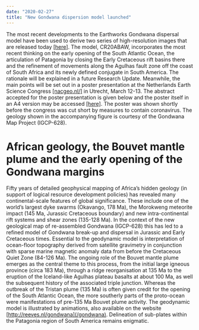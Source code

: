 ```yaml
---
date: "2020-02-27"
title: "New Gondwana dispersion model launched"
---
```


The most recent developments to the Earthworks Gondwana dispersal model have
been used to  derive two series of high-resolution images that are released
today [\[here\]](/). The model,  CR20ABAW, incorporates the most recent thinking
on the early opening of the South Atlantic  Ocean, the articulation of Patagonia by
closing the Early Cretaceous rift basins there and the  refinement of movements
along the Agulhas fault zone off the coast of South Africa and its newly defined
conjugate in South America. The rationale will be explained in a future Research
Update. Meanwhile, the main points will be set out in a poster presentation at
the Netherlands  Earth Science Congress [\[nacgeo.nl/\]](https://nacgeo.nl/) in Utrecht, March 12-13.
The abstract accepted for the  poster presentation is given below and the poster
itself in an A4 version may be  accessed [\[here\]](/). The poster was shown shortly
before the congress was cut short by measures to  contain coronavirus. The
geology shown in the accompanying figure is courtesy of the Gondwana  Map
Project (IGCP-628). 

<PublishDate updated="2020-03-25" />

# African geology, the Bouvet mantle plume and the early opening of the Gondwana margins 

Fifty years of detailed geophysical mapping of Africa’s hidden geology (in
support of logical resource  development policies) has revealed many
continental-scale features of global significance. These include one  of the
world’s largest dyke swarms (Okavango, 178 Ma), the Morokweng meteorite impact
(145 Ma, Jurassic Cretaceous boundary) and new intra-continental rift systems
and shear zones (135-128 Ma). In the context of  the new geological map of
re-assembled Gondwana (IGCP-628) this has led to a refined model of Gondwana
break-up and dispersal in Jurassic and Early Cretaceous times. Essential to the
geodynamic model is  interpretation of ocean-floor topography derived from
satellite gravimetry in conjunction with sparse marine  magnetic anomaly data
from before the Cretaceous Quiet Zone (84-126 Ma). The ongoing role of the
Bouvet  mantle plume emerges as the central theme to this process, from the
initial large igneous province (circa 183  Ma), through a ridge reorganisation
at 135 Ma to the eruption of the Iceland-like Agulhas plateau basalts at  about
100 Ma, as well the subsequent history of the associated triple junction.
Whereas the outbreak of the  Tristan plume (135 Ma) is often given credit for
the opening of the South Atlantic Ocean, the more southerly  parts of the
proto-ocean were manifestations of pre-135 Ma Bouvet plume activity. The
geodynamic model is  illustrated by animations, also available on the website
[http://reeves.nl/gondwana](/gondwana). Delineation of sub-plates  within the
Patagonia region of South America remains enigmatic.
